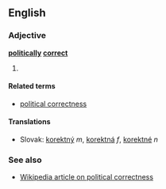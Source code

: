 == English ==
=== Adjective ===
'''[[politically]] [[correct]]'''

# {{stub}}

====Related terms====
*[[political correctness]]

==== Translations ====
*Slovak: [[korektný]] ''m'', [[korektná]] ''f'', [[korektné]] ''n''

===See also===
*[[w:Political correctness|Wikipedia article on political correctness]]